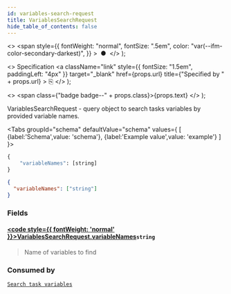```yaml
---
id: variables-search-request
title: VariablesSearchRequest
hide_table_of_contents: false
---
```



  <>
    <span
      style={{
        fontWeight: "normal",
        fontSize: ".5em",
        color: "var(--ifm-color-secondary-darkest)",
      }}
    >
      &nbsp;●&nbsp;
    </span>
  </>
);

  <>
    Specification
    <a
      className="link"
      style={{ fontSize: "1.5em", paddingLeft: "4px" }}
      target="_blank"
      href={props.url}
      title={"Specified by " + props.url}
    >
      ⎘
    </a>
  </>
);

  <>
    <span class={"badge badge--" + props.class}>{props.text}</span>
  </>
);

VariablesSearchRequest - query object to search tasks variables by provided variable names.

<Tabs groupId="schema" defaultValue="schema" values={
[
{label:'Schema',value: 'schema'},
{label:'Example value',value: 'example'}
]
}>
<TabItem value='schema'>

```graphql
{
    "variableNames": [string]
}
```

</TabItem>

<TabItem value='example'>

```json
{
  "variableNames": ["string"]
}
```

</TabItem>
</Tabs>

### Fields

#### [<code style={{ fontWeight: 'normal' }}>VariablesSearchRequest.<b>variableNames</b></code>](#)<Bullet />`string` <Badge class="secondary" text="list"/>

> Name of variables to find

### Consumed by

[`Search task variables`](/docs/apis-clients/tasklist-api-rest/controllers/tasklist-api-rest-task-controller.md#search-task-variables) <Badge class="secondary" text="POST"/>
